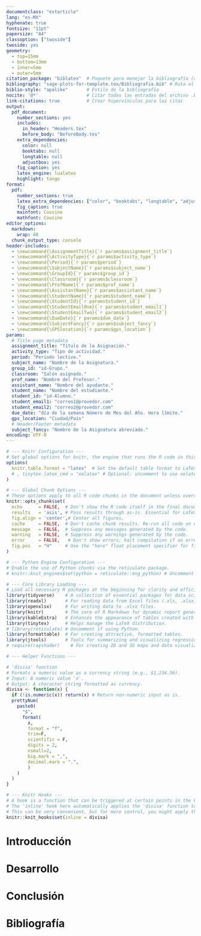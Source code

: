 ```yaml
---
documentclass: "extarticle"
lang: "es-MX"
hyphenate: true
fontsize: "11pt"
papersize: "A4"
classoption: ["twoside"]
twoside: yes
geometry:
  - top=15mm
  - bottom=13mm
  - inner=5mm
  - outer=5mm
citation_package: "biblatex"  # Paquete para manejar la bibliografía (alternativa a natbib)
bibliography: "sage-plots-for-template.tex/Bibliografia.bib" # Ruta al archivo .bib
biblio-style: "apalike"       # Estilo de la bibliografía
nocite: '@*'                  # Citar todas las entradas del archivo .bib sin mencionarlas explícitamente en el texto
link-citations: true          # Crear hipervínculos para las citas
output:
  pdf_document:
    number_sections: yes
    includes:
      in_header: "Headers.tex"
      before_body: "BeforeBody.tex"
    extra_dependencies:
      color: null
      booktabs: null
      longtable: null
      adjustbox: yes
    fig_caption: yes
    latex_engine: lualatex
    highlight: tango
format:
  pdf:
    number_sections: true
    latex_extra_dependencies: ["color", "booktabs", "longtable", "adjustbox", "xparse"]
    fig_caption: true
    mainfont: Cousine
    mathfont: Cousine
editor_options: 
  markdown: 
    wrap: 68
  chunk_output_type: console
header-includes:
  - \newcommand{\AssignmentTitle}{`r params$assignment_title`}
  - \newcommand{\ActivityType}{`r params$activity_type`}
  - \newcommand{\Period}{`r params$period`}
  - \newcommand{\SubjectName}{`r params$subject_name`}
  - \newcommand{\GroupId}{`r params$group_id`}
  - \newcommand{\Classroom}{`r params$classroom`}
  - \newcommand{\ProfName}{`r params$prof_name`}
  - \newcommand{\AssistantName}{`r params$assistant_name`}
  - \newcommand{\StudentName}{`r params$student_name`}
  - \newcommand{\StudentId}{`r params$student_id`}
  - \newcommand{\StudentEmailOne}{`r params$student_email1`}
  - \newcommand{\StudentEmailTwo}{`r params$student_email2`}
  - \newcommand{\DueDate}{`r params$due_date`}
  - \newcommand{\SubjectFancy}{`r params$subject_fancy`}
  - \newcommand{\GPSlocation}{`r params$gps_location`}
params:
  # Title page metadata
  assignment_title: "Título de la Asignación."
  activity_type: "Tipo de actividad."
  period: "Periodo lectivo."
  subject_name: "Nombre de la Asignatura."
  group_id: "id-Grupo."
  classroom: "Salón asignado."
  prof_name: "Nombre del Profesor."
  assistant_name: "Nombre del ayudante."
  student_name: "Nombre del estudiante."
  student_id: "id-Alumno."
  student_email1: "correo1@provedor.com"
  student_email2: "correo2@provedor.com"
  due_date: "día de la semana Número de Mes del Año. Hora límite."
  gps_location: "Ciudad/País"
  # Header/Footer metadata
  subject_fancy: "Nombre de la Asignatura abreviado."
encoding: UTF-8
---
```


```r
# --- Knitr Configuration ---
# Set global options for knitr, the engine that runs the R code in this document.
options(
  knitr.table.format = "latex"  # Set the default table format to LaTeX for high-quality tables.
  # , tinytex.latex_cmd = "xelatex" # Optional: uncomment to use xelatex engine.
)

# --- Global Chunk Options ---
# These options apply to all R code chunks in the document unless overridden locally.
knitr::opts_chunk$set(
  echo      = FALSE,  # Don't show the R code itself in the final document.
  results   = 'asis', # Pass results through as-is. Essential for LaTeX tables from kable.
  fig.align = 'center',# Center all figures.
  cache     = FALSE,  # Don't cache chunk results. Re-run all code on each compile.
  message   = FALSE,  # Suppress any messages generated by the code.
  warning   = FALSE,  # Suppress any warnings generated by the code.
  error     = FALSE,   # Don't show errors; halt compilation if an error occurs.
  fig.pos   = "H"     # Use the "here" float placement specifier for figures.
)

# --- Python Engine Configuration ---
# Enable the use of Python chunks via the reticulate package.
# knitr::knit_engines$set(python = reticulate::eng_python) # Uncomment if you plan to use Python.

# --- Core Library Loading ---
# Load all necessary R packages at the beginning for clarity and efficiency.
library(tidyverse)    # A collection of essential packages for data science (ggplot2, dplyr, etc.).
library(readxl)       # For reading data from Excel files (.xls, .xlsx).
library(openxlsx)     # For writing data to .xlsx files.
library(knitr)        # The core of R Markdown for dynamic report generation.
library(kableExtra)   # Enhances the appearance of tables created with knitr::kable().
library(tinytex)      # Helps manage the LaTeX distribution.
# library(reticulate) # Uncomment if using Python.
library(formattable)  # For creating attractive, formatted tables.
library(jtools)       # Tools for summarizing and visualizing regression models.
# require(rayshader)    # For creating 2D and 3D maps and data visualizations.

# --- Helper Functions ---

# 'divisa' function
# Formats a numeric value as a currency string (e.g., $1,234.56).
# Input: A numeric value 'x'.
# Output: A character string formatted as currency.
divisa <- function(x) {
  if (!is.numeric(x)) return(x) # Return non-numeric input as is.
  prettyNum(
    paste0(
      "$",
      format(
        x,
        format = "f",
        trim=F,
        scientific = F,
        digits = 2,
        nsmall=2,
        big.mark = ",",
        decimal.mark = ".",
        )
    )
  )
}

# --- Knitr Hooks ---
# A hook is a function that can be triggered at certain points in the knitting process.
# The 'inline' hook here automatically applies the 'divisa' function to any inline R code.
# This can be very convenient, but for more control, you might apply the function manually where needed.
knitr::knit_hooks$set(inline = divisa)
```

```{=latex}
\newpage\justify
```
# Introducción

```{=latex}
\lipsum[1-3]
```

# Desarrollo

```{=latex}
\lipsum[4-9]
```

# Conclusión

```{=latex}
\lipsum[10-11]
```



```{=latex}
\newpage
\thispagestyle{empty}
$\-$
\newpage
\pagestyle{empty}
\newgeometry{top=21mm,bottom=34mm,inner=2.5cm,outer=2.5cm}
\justify
```
# Bibliografía
